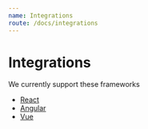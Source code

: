 ```yaml
---
name: Integrations
route: /docs/integrations
---
```


# Integrations

We currently support these frameworks

- [React](/docs/integrations/react)
- [Angular](/docs/integrations/angular)
- [Vue](/docs/integrations/vue)

